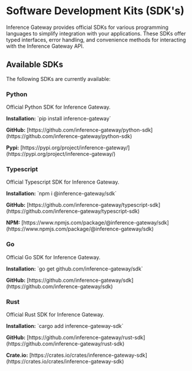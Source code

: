 # Software Development Kits (SDK's)

Inference Gateway provides official SDKs for various programming languages to simplify integration with your applications. These SDKs offer typed interfaces, error handling, and convenience methods for interacting with the Inference Gateway API.


## Available SDKs

The following SDKs are currently available:

<div className="grid grid-cols-1 md:grid-cols-2 gap-4 mb-8">
  <div className="border p-4 rounded-md">
    <h3>Python</h3>
    Official Python SDK for Inference Gateway.
    <p>
        <strong>Installation:</strong> `pip install inference-gateway`
    </p>
    <p>
        <strong>GitHub:</strong> [https://github.com/inference-gateway/python-sdk](https://github.com/inference-gateway/python-sdk)
    </p>
    <p>
        <strong>Pypi:</strong> [https://pypi.org/project/inference-gateway/](https://pypi.org/project/inference-gateway/)
    </p>
  </div>

  <div className="border p-4 rounded-md">
    <h3>Typescript</h3>
    Official Typescript SDK for Inference Gateway.
    <p>
        <strong>Installation:</strong> `npm i @inference-gateway/sdk`
    </p>
    <p>
        <strong>GitHub:</strong> [https://github.com/inference-gateway/typescript-sdk](https://github.com/inference-gateway/typescript-sdk)
    </p>
    <p>
        <strong>NPM:</strong> [https://www.npmjs.com/package/@inference-gateway/sdk](https://www.npmjs.com/package/@inference-gateway/sdk)
    </p>
  </div>

  <div className="border p-4 rounded-md">
    <h3>Go</h3>
    Official Go SDK for Inference Gateway.
    <p>
        <strong>Installation:</strong> `go get github.com/inference-gateway/sdk`
    </p>
    <p>
        <strong>GitHub:</strong> [https://github.com/inference-gateway/sdk](https://github.com/inference-gateway/sdk)
    </p>
  </div>
  
  <div className="border p-4 rounded-md">
    <h3>Rust</h3>
    Official Rust SDK for Inference Gateway.
    <p>
        <strong>Installation:</strong> `cargo add inference-gateway-sdk`
    </p>
    <p>
        <strong>GitHub:</strong> [https://github.com/inference-gateway/rust-sdk](https://github.com/inference-gateway/rust-sdk)
    </p>
    <p>
        <strong>Crate.io:</strong> [https://crates.io/crates/inference-gateway-sdk](https://crates.io/crates/inference-gateway-sdk)
    </p>
  </div>
</div>
